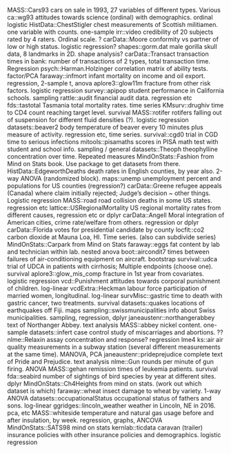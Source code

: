 MASS::Cars93 cars on sale in 1993, 27 variables of different types. Various
ca::wg93 attitudes towards science (ordinal) with demographics. ordinal logistic
HistData::ChestStigler chest measurements of Scottish militiamen. one variable with counts. one-sample
irr::video credibility of 20 subjects rated by 4 raters. Ordinal scale. ?
carData::Moore conformity vs partner of low or high status. logistic regression?
shapes::gorm.dat male gorilla skull data, 8 landmarks in 2D. shape analysis?
carData::Transact transaction times in bank: number of transactions of 2 types, total transaction time. Regression
psych::Harman.Holzinger correlation matrix of ability tests. factor/PCA
faraway::infmort infant mortality on income and oil export. regression, 2-sample t, anova
aplore3::glow11m fracture from other risk factors. logistic regression
survey::apipop student performance in California schools. sampling
rattle::audit financial audit data. regression etc
fds::tastotal Tasmania total mortality rates. time series
KMsurv::drughiv time to CD4 count reaching target level. survival
MASS::rotifer rotifers falling out of suspension for different fluid densities (?). logistic regression
datasets::beaver2 body temperature of beaver every 10 minutes plus measure of activity. regression etc, time series.
survival::cgd0 trial in CGD time to serious infections
mitools::pisamaths scores in PISA math test with student and school info. sampling / general
datasets::Theoph theophylline concentration over time. Repeated measures
MindOnStats::Fashion from Mind on Stats book. Use package to get datasets from there.
HistData::EdgeworthDeaths death rates in English counties, by year also. 2-way ANOVA (randomized block).
maps::unemp unemployment percent and populations for US counties (regression?)
carData::Greene refugee appeals (Canada) where claim initially rejected; Judge's decision ~ other things. Logistic regression
MASS::road road collision deaths in some US states. regression etc
lattice::USRegionalMortality US regional mortality rates from different causes, regression etc or dplyr
carData::Angell Moral integration of American cities, crime rate/welfare from others. regression or dplyr
carData::Florida votes for presidential candidate by county
locfit::co2 carbon dioxide at Mauna Loa, HI. Time series. (also can subdivide series)
MindOnStats::Carpark from Mind on Stats
faraway::eggs fat content by lab and technician within lab. nested anova
boot::aircondit7 times between failures of air-conditioning equipment on aircraft. bootstrap
survival::udca trial of UDCA in patients with cirrhosis; Multiple endpoints (choose one). survival
aplore3::glow_mis_comp fracture in 1st year from covariates. logistic regression
vcd::Punishment attitudes towards corporal punishment of children. log-linear
vcdExtra::Heckman labour force participation of married women, longitudinal. log-linear
survMisc::gastric time to death with gastric cancer, two treatments. survival
datasets::quakes locations of earthquakes off Fiji. maps
sampling::swissmunicipalities info about Swiss municipalities. sampling, regression, dplyr
janeaustenr::northangerabbey text of Northanger Abbey. text analysis
MASS::abbey nickel content. one-sample
datasets::infert case control study of miscarriages and abortions. ??
nlme::Relaxin assay concentration and response? regression lme4
ks::air air quality measurements in a subway station (several different measurements at the same time). MANOVA, PCA
janeaustenr::prideprejudice complete text of Pride and Prejudice. text analysis
nlme::Gun rounds per minute of gun firing. ANOVA
MASS::gehan remission times of leukemia patients. survival
fda::seabird number of sightings of bird species by year at different sites. dplyr
MindOnStats::Ch4Heights from mind on stats. (work out which dataset is which)
faraway::wheat insect damage to wheat by variety. 1-way ANOVA
datasets::occupationalStatus occupational status of fathers and sons. log-linear
ggridges::lincoln_weather weather in Lincoln, NE in 2016. pca, etc
MASS::whiteside temperature and natural gas usage before and after insulation, by week. regression, graphs, ANCOVA
MindOnStats::SATS98 mind on stats
kernlab::ticdata caravan (trailer) insurance policies with other insurance policies and demographics. logistic regression


